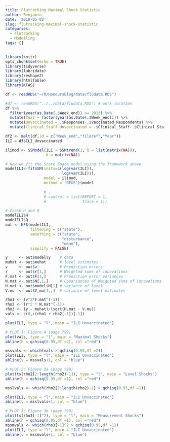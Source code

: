 ```yaml
---
title: Flutracking Maximal Shock Statistic
author: Benjamin
date: '2018-05-02'
slug: flutracking-maximal-shock-statistic
categories:
  - Flutracking
  - Modelling
tags: []
---
```


```r
library(knitr)
opts_chunk$set(echo = TRUE)
library(tidyverse)
library(lubridate)
library(reshape2)
library(htmlTable)
library(KFAS)

df <- readRDS("~/R/HonoursBlog/data/fludata.RDS")

#df <- readRDS("../../data/fludata.RDS") # work location
df %>%
  filter(year(as.Date(.$Week_end)) >= 2013) %>% 
  mutate(Year = factor(year(as.Date(.$Week_end)))) %>%
  mutate(Unvaccinated = .$Responses-.$Vaccinated_Respondents) %>%
  mutate(Clinical_Staff_Unvaccinated = .$Clinical_Staff-.$Clinical_Staff_Vaccinated) -> df

df2 <- melt(df,id = c("Week_end","fileref","Year"))
ILI = df$ILI_Unvaccinated
```

```r
ilimod <- SSModel(ILI ~ SSMtrend(1, Q = list(matrix(NA))),
                  H = matrix(NA))

# Now we fit the State Space model using the framework above.
modelILI<-fitSSM(inits=c(log(var(ILI)),
                         log(var(ILI))),
                 model = ilimod,
                 method = 'BFGS')$model

                 # ,
                 # control = list(REPORT = 1,
                 #                trace = 1))
```

```r
# Check H and Q
modelILI$H 
modelILI$Q 
out <- KFS(modelILI, 
           filtering = c("state"),
           smoothing = c("state",
                         "disturbance", 
                         "mean"),
           simplify = FALSE) 
```

```r
y     <- out$model$y    # data
muhat <- out$muhat      # level estimates
v     <- out$v          # Prediction errors
r     <- out$r[1,]      # Weighted sums of innovations
F.mat <- out$F[1,]      # Prediction error variances
N.mat <- out$N[,1,]     # Covariances of Weighted sums of innovations
H.mat <- out$model$H[1] # variance of level
V.mu  <- out$V_mu[1,,]  # variance of level estimates
```

```r
rho1 <- (v^2*F.mat^(-1))
rho2 <- (r^2 * N.mat^(-1))
rho3 <- (y - muhat)/(sqrt(H.mat - V.mu))
vals <- c(0,c(rho1 + rho2[-1])[-1])
```

```r
plot(ILI, type = "l", main = "ILI Unvaccinated")
```


```r
# PLOT 1: Figure 4 (page 799)
plot(vals, type = "l", main = "Maximal Shocks")
abline(h = qchisq(0.95,df =2), col ="red")

mssvals <- which(vals > qchisq(0.95,df =2))
plot(ILI, type = "l", main = "ILI Unvaccinated")
abline(v = mssvals+1, col = "blue")
```

```r
# PLOT 2: Figure 3a (page 799)
plot(ts(rho2[2:length(rho2)-1]), type = "l", main = "Level Shocks")
abline(h = qchisq(0.95,df =1), col ="red")

msslvals <- which(rho2[2:length(rho2)-1] > qchisq(0.95,df =1))

plot(ILI, type = "l", main = "ILI Unvaccinated")
abline(v = msslvals+1, col = "blue")
```

```r
# PLOT 3: Figure 3b (page 799)
plot(ts(rho3[-1]^2), type = "l", main = "Measurement Shocks")
abline(h = qchisq(0.95,df =1), col ="red")
mssmvals <- which(rho3[-1]^2 > qchisq(0.95,df =1))
plot(ILI, type = "l", main = "ILI Unvaccinated")
abline(v = mssmvals+1, col = "blue")
```

